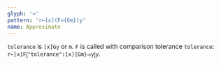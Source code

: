 ```yaml
---
glyph: '≈'
pattern: 'r←[x](F≈{Gm})y'
name: Approximate
---
```


`tolerance` is `[x]Gy` or `m`. `F` is called with comparison tolerance `tolerance`: `r←[x]F⦋"tolerance":[x]{Gm}⫤y⦌y`.
